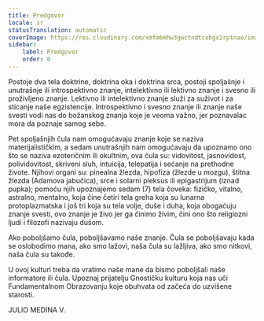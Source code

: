 ```yaml
---
title: Predgovor
locale: sr
statusTranslation: automatic
coverImage: https://res.cloudinary.com/xmfm6mhw3gwctndtcubgx2rptnae/image/upload/v1741354450/small_cover_introduccion_a_la_gnosis_57a3fc8d72.webp
sidebar:
    label: Predgovor
    order: 0
---
```

Postoje dva tela doktrine, doktrina oka i doktrina srca, postoji spoljašnje i unutrašnje ili introspektivno znanje, intelektivno ili lektivno znanje i svesno ili proživljeno znanje. Lektivno ili intelektivno znanje služi za suživot i za sticanje naše egzistencije. Introspektivno i svesno znanje ili znanje naše svesti vodi nas do božanskog znanja koje je veoma važno, jer poznavalac mora da poznaje samog sebe.

Pet spoljašnjih čula nam omogućavaju znanje koje se naziva materijalističkim, a sedam unutrašnjih nam omogućavaju da upoznamo ono što se naziva ezoteričnim ili okultnim, ova čula su: vidovitost, jasnovidost, polividovitost, skriveni sluh, intuicija, telepatija i sećanje na prethodne živote. Njihovi organi su: pinealna žlezda, hipofiza (žlezde u mozgu), štitna žlezda (Adamova jabučica), srce i solarni pleksus ili epigastrijum (iznad pupka); pomoću njih upoznajemo sedam (7) tela čoveka: fizičko, vitalno, astralno, mentalno, koja čine četiri tela greha koja su lunarna protoplazmatska i još tri koja su tela volje, duše i duha, koja obogaćuju znanje svesti, ovo znanje je živo jer ga činimo živim, čini ono što religiozni ljudi i filozofi nazivaju dušom.

Ako poboljšamo čula, poboljšavamo naše znanje. Čula se poboljšavaju kada se oslobodimo mana, ako smo lažovi, naša čula su lažljiva, ako smo nitkovi, naša čula su takođe.

U ovoj kulturi treba da vratimo naše mane da bismo poboljšali naše informatore ili čula. Upoznaj prijatelju Gnostičku kulturu koja nas uči Fundamentalnom Obrazovanju koje obuhvata od začeća do uzvišene starosti.

JULIO MEDINA V.
